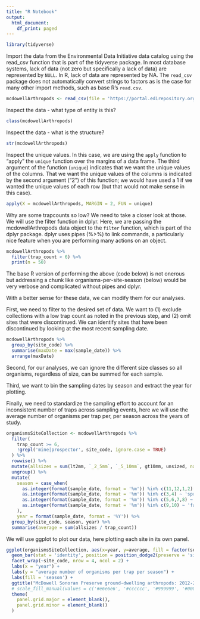 ```yaml
---
title: "R Notebook"
output:
  html_document:
    df_print: paged
---
```


```r
library(tidyverse)
```

Import the data from the Environmental Data Initiative data catalog using the
read_csv function that is part of the tidyverse package. In most database
systems, lack of data (not zero but specifically a lack of data) are represented
by `NULL`. In R, lack of data are represented by NA. The `read_csv` package does
not automatically convert strings to factors as is the case for many other
import methods, such as base R's `read.csv`.

```r

mcdowellArthropods <- read_csv(file = 'https://portal.edirepository.org/nis/dataviewer?packageid=knb-lter-cap.643.2&entityid=4bc08a24e06acfe761553cf8360b983d')
```

Inspect the data - what type of entity is this?

```r

class(mcdowellArthropods)
```

Inspect the data - what is the structure?

```r

str(mcdowellArthropods)
```

Inspect the unique values. In this case, we are using the `apply` function to
"apply" the `unique` function over the margins of a data frame. The third argument
of the function (`unique`) indicates that we want the unique values of the
columns. That we want the unique values of the columns is indicated by the
second argument ("2") of this function; we would have used a 1 if we wanted the
unique values of each row (but that would not make sense in this case).

```r

apply(X = mcdowellArthropods, MARGIN = 2, FUN = unique)
```

Why are some trapcounts so low? We need to take a closer look at those. We will
use the filter function in dplyr. Here, we are passing the mcdowellArthropods
data object to the `filter` function, which is part of the dplyr package. dplyr
uses pipes (%>%) to link commands, a particularly nice feature when you are
performing many actions on an object.

```r

mcdowellArthropods %>% 
  filter(trap_count < 6) %>%
  print(n = 50)
```

The base R version of performing the above (code below) is not onerous but
addressing a chunk like organisms-per-site-season (below) would be very verbose and complicated without
pipes and dplyr.

With a better sense for these data, we can modify them for our analyses.

First, we need to filter to the desired set of data. We want to (1) exclude collections with a low trap count as noted in the previous step, and (2) omit sites that were discontinued. We can identify sites that have been discontinued by looking at the most recent sampling date.

```r

mcdowellArthropods %>% 
  group_by(site_code) %>%
  summarise(maxDate = max(sample_date)) %>% 
  arrange(maxDate)
```

Second, for our analyses, we can ignore the different size classes so all
organisms, regardless of size, can be summed for each sample.

Third, we want to bin the sampling dates by season and extract the year for
plotting.

Finally, we need to standardize the sampling effort to account for an
inconsistent number of traps across sampling events, here we will use the
average number of organisms per trap per, per season across the years of study.

```r

organismsSiteCollection <- mcdowellArthropods %>% 
  filter(
    trap_count >= 6,
    !grepl('mine|prospector', site_code, ignore.case = TRUE)
  ) %>%
  rowwise() %>% 
  mutate(allsizes = sum(lt2mm, `_2_5mm`, `_5_10mm`, gt10mm, unsized, na.rm = T)) %>% 
  ungroup() %>%
  mutate(
    season = case_when(
      as.integer(format(sample_date, format = '%m')) %in% c(11,12,1,2) ~ 'winter',
      as.integer(format(sample_date, format = '%m')) %in% c(3,4) ~ 'spring',
      as.integer(format(sample_date, format = '%m')) %in% c(5,6,7,8) ~ 'summer',
      as.integer(format(sample_date, format = '%m')) %in% c(9,10) ~ 'fall'
    ),
    year = format(sample_date, format = '%Y')) %>%
  group_by(site_code, season, year) %>%
  summarise(average = sum(allsizes / trap_count))
```

We will use ggplot to plot our data, here plotting each site in its own panel.

```r

ggplot(organismsSiteCollection, aes(x=year, y=average, fill = factor(season))) + 
  geom_bar(stat = 'identity', position = position_dodge2(preserve = 'single')) + 
  facet_wrap(~site_code, nrow = 4, ncol = 2) +
  labs(x = "year") +
  labs(y = "average number of organisms per trap per season") +
  labs(fill = 'season') +
  ggtitle("McDowell Sonoran Preserve ground-dwelling arthropods: 2012-2019") +
  # scale_fill_manual(values = c('#e6e6e6', '#cccccc', '#999999', '#000080')) +
  theme(
    panel.grid.major = element_blank(),
    panel.grid.minor = element_blank()
  )
```
